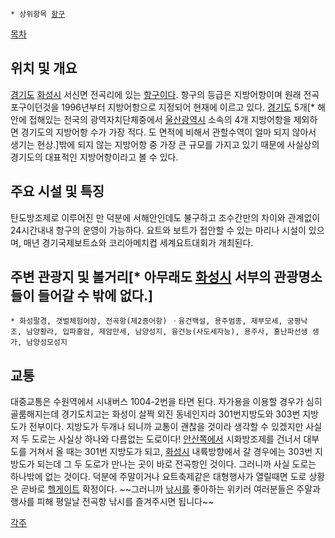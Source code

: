  * 상위항목 [[항구]]

[[목차]]

== 위치 및 개요 ==
[[경기도]] [[화성시]] 서신면 전곡리에 있는 [[항구]]이다. 항구의 등급은 지방어항이며 원래 전곡포구이던것을 1996년부터 지방어항으로 지정되어 현재에 이르고 있다.
[[경기도]] 5개[* 해안에 접해있는 전국의 광역자치단체중에서 [[울산광역시]] 소속의 4개 지방어항을 제외하면 경기도의 지방어항 수가 가장 적다. 도 면적에 비해서 관할수역이 얼마 되지 않아서 생기는 현상.]밖에 되지 않는 지방어항 중 가장 큰 규모를 가지고 있기 때문에 사실상의 경기도의 대표적인 지방어항이라고 볼 수 있다.

== 주요 시설 및 특징 ==
탄도방조제로 이루어진 만 덕분에 서해안인데도 불구하고 조수간만의 차이와 관계없이 24시간내내 항구의 운영이 가능하다.
요트와 보트가 접안할 수 있는 마리나 시설이 있으며, 매년 경기국제보트쇼와 코리아메치컵 세계요트대회가 개최된다.

== 주변 관광지 및 볼거리[* 아무래도 [[화성시]] 서부의 관광명소들이 들어갈 수 밖에 없다.] ==
 * 화성팔경, 갯벌체험어장, 전곡항(제2종어항) ㆍ융건백설, 용주범종, 제부모세, 궁평낙조, 남양황라, 입파홍암, 제암만세, 남양성지, 융건능(사도세자능), 용주사, 홍난파선생 생가, 남양성모성지

== 교통 ==
대중교통은 수원역에서 시내버스 1004-2번을 타면 된다.
자가용을 이용할 경우가 심히 골룸해지는데 경기도치고는 화성이 살짝 외진 동네인지라 301번지방도와 303번 지방도가 전부이다. 지방도가 두개나 되니까 교통이 괜찮을 것이라 생각할 수 있겠지만 사실 저 두 도로는 사실상 하나와 다름없는 도로이다! [[안산]]쪽에서 시화방조제를 건너서 대부도를 거쳐서 올 때는 301번 지방도가 되고, [[화성시]] 내륙방향에서 갈 경우에는 303번 지방도가 되는데 그 두 도로가 만나는 곳이 바로 전곡항인 것이다. 그러니까 사실 도로는 하나밖에 없는 것이다. 덕분에 주말이거나 요트축제같은 대형행사가 열릴때면 도로 상황은 곧바로 [[헬게이트]] 확정이다. ~~그러니까 [[낚시]]를 좋아하는 위키러 여러분들은 주말과 행사를 피해 평일날 전곡항 낚시를 즐겨주시면 됩니다~~

[[각주]]
